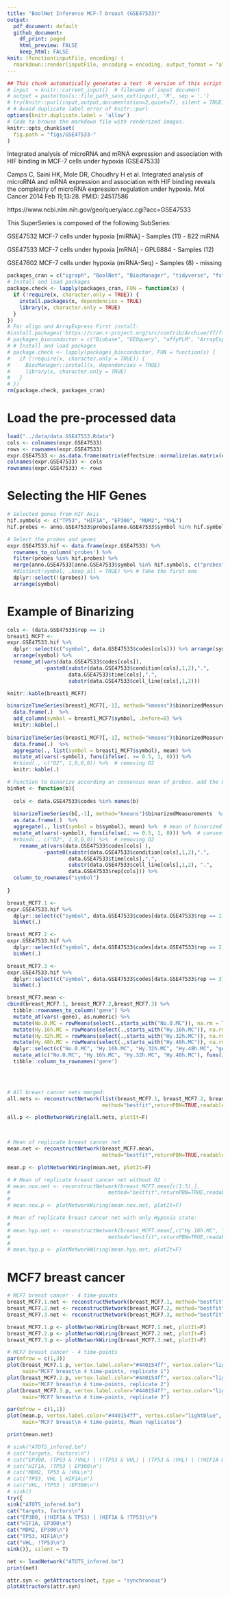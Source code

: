 ```yaml
---
title: "BoolNet Inference MCF-7 breast (GSE47533)"
output:
  pdf_document: default
  github_document: 
    df_print: paged
    html_preview: FALSE
    keep_html: FALSE
knit: (function(inputFile, encoding) {
  rmarkdown::render(inputFile, encoding = encoding, output_format = "all") })    
---
```


```r
## This chunk automatically generates a text .R version of this script when running within knitr.
# input  = knitr::current_input()  # filename of input document
# output = paste(tools::file_path_sans_ext(input), 'R', sep = '.')
# try(knitr::purl(input,output,documentation=2,quiet=T), silent = TRUE)
# # Avoid duplicate label error of knitr::purl
options(knitr.duplicate.label = 'allow')
# Code to browse the markdown file with renderized images.
knitr::opts_chunk$set(
  fig.path = "figs/GSE47533-"
)
```

Integrated analysis of microRNA and mRNA expression and association with HIF binding in MCF-7 cells under hypoxia (GSE47533)

Camps C, Saini HK, Mole DR, Choudhry H et al. Integrated analysis of microRNA and mRNA expression and association with HIF binding reveals the complexity of microRNA expression regulation under hypoxia. Mol Cancer 2014 Feb 11;13:28. PMID: 24517586

https://www.ncbi.nlm.nih.gov/geo/query/acc.cgi?acc=GSE47533

This SuperSeries is composed of the following SubSeries:

GSE47532 	MCF-7 cells under hypoxia [miRNA] - Samples (11) - 822 miRNA

GSE47533 	MCF-7 cells under hypoxia [mRNA] - GPL6884 - Samples (12)

GSE47602 	MCF-7 cells under hypoxia (miRNA-Seq) - Samples (8) - missing


```r
packages_cran = c("igraph", "BoolNet", "BiocManager", "tidyverse", "fs", "ff", "effectsize")
# Install and load packages
package.check <- lapply(packages_cran, FUN = function(x) {
  if (!require(x, character.only = TRUE)) {
    install.packages(x, dependencies = TRUE)
    library(x, character.only = TRUE)
  }
})
# For oligo and ArrayExpress First install:
#install.packages('https://cran.r-project.org/src/contrib/Archive/ff/ff_2.2-14.tar.gz',repos=NULL)
# packages_bioconductor = c("Biobase", "GEOquery", "affyPLM", "ArrayExpress", "illuminaHumanv3.db")
# # Install and load packages
# package.check <- lapply(packages_bioconductor, FUN = function(x) {
#   if (!require(x, character.only = TRUE)) {
#     BiocManager::install(x, dependencies = TRUE)
#     library(x, character.only = TRUE)
#   }
# })
rm(package.check, packages_cran)
```

<!-- ```{r} -->

<!-- download_dir <- fs::path(".data_tmp") -->
<!-- if (!dir_exists(download_dir)) { dir_create(download_dir) } -->

<!-- if (!dir_exists(".data_tmp/GSE47533_series_matrix.txt.gz")) { -->
<!--   GSE47533 <-getGEO("GSE47533", destdir = download_dir, GSEMatrix = T) -->
<!--   } else{ -->
<!--   GSE47533 <-getGEO(filename=".data_tmp/GSE47533_series_matrix.txt.gz") -->
<!-- } -->

<!-- # Normalisation: the data is already normalised -->
<!-- expr.GSE47533 <- as.matrix(exprs(normalize.ExpressionSet.quantiles(GSE47533[[1]]))) -->
<!-- prob.GSE47533 <- unique(rownames(expr.GSE47533)) -->
<!-- data.GSE47533 <- pData(GSE47533[[1]]) -->

<!-- data.GSE47533 <- data.frame( -->
<!--                   codes = as.character(data.GSE47533$geo_accession), -->
<!--                   cell_line = "MCF7", -->
<!--                   time = data.GSE47533$`time of exposure:ch1`, -->
<!--                   condition = substr(as.character(data.GSE47533$description), 1, 4), -->
<!--                   rep = data.GSE47533$description.1) -->

<!-- data.GSE47533 <- data.GSE47533 %>% -->
<!--   mutate(rep = recode(rep, "replicate 1" = 1, -->
<!--                            "replicate 2" = 2, -->
<!--                            "replicate 3" = 3)) %>% -->
<!--   mutate_at(vars(time), as.character)  %>% -->
<!--   mutate(time = ifelse(condition == "Norm", 0, time)) -->

<!-- # Convert the probes to Symbol names -->
<!-- # The below function call will return a datafram with probe_id, gene symbol -->
<!-- # and ŕefgene_id for your data -->
<!-- anno.GSE47533 <- AnnotationDbi::select(illuminaHumanv3.db, -->
<!--        keys = prob.GSE47533, -->
<!--        columns=c("ENSEMBL", "SYMBOL", "GENENAME"), -->
<!--        keytype="PROBEID") -->

<!-- colnames(anno.GSE47533) <- c("probes", "ensgene", "symbol", "description") -->

<!-- rm(download_dir, GSE47533,  prob.GSE47533) -->

<!-- save.image("../data/data.GSE47533.Rdata") -->
<!-- ``` -->


# Load the pre-processed data

```r
load("../data/data.GSE47533.Rdata")
cols <- colnames(expr.GSE47533)
rows <- rownames(expr.GSE47533)
expr.GSE47533 <- as.data.frame(matrix(effectsize::normalize(as.matrix(expr.GSE47533)), ncol = length(cols), nrow = length(rows) ))
colnames(expr.GSE47533) <- cols
rownames(expr.GSE47533) <- rows 
```

# Selecting the HIF Genes 
    
```r
# Selected genes from HIF Axis
hif.symbols <- c("TP53", "HIF1A", "EP300", "MDM2", "VHL")
hif.probes <- anno.GSE47533$probes[anno.GSE47533$symbol %in% hif.symbols]

# Select the probes and genes
expr.GSE47533.hif <- data.frame(expr.GSE47533) %>% 
  rownames_to_column('probes') %>% 
  filter(probes %in% hif.probes) %>% 
  merge(anno.GSE47533[anno.GSE47533$symbol %in% hif.symbols, c("probes","symbol")], by = "probes") %>% 
  #distinct(symbol, .keep_all = TRUE) %>% # Take the first one
  dplyr::select(!(probes)) %>% 
  arrange(symbol)
```

# Example of Binarizing

```r
cols <- (data.GSE47533$rep == 1)
breast1_MCF7 <- 
expr.GSE47533.hif %>% 
  dplyr::select(c("symbol", data.GSE47533$codes[cols])) %>% arrange(symbol) %>% 
  arrange(symbol) %>% 
  rename_at(vars(data.GSE47533$codes[cols]),
            ~paste0(substr(data.GSE47533$condition[cols],1,2),".",
                    data.GSE47533$time[cols],".",
                    substr(data.GSE47533$cell_line[cols],1,2)))

knitr::kable(breast1_MCF7)

binarizeTimeSeries(breast1_MCF7[,-1], method="kmeans")$binarizedMeasurements  %>% 
  data.frame(.)  %>% 
  add_column(symbol = breast1_MCF7$symbol, .before=0) %>% 
  knitr::kable(.)
  
binarizeTimeSeries(breast1_MCF7[,-1], method="kmeans")$binarizedMeasurements  %>% 
  data.frame(.)  %>% 
  aggregate(., list(symbol = breast1_MCF7$symbol), mean) %>% 
  mutate_at(vars(-symbol), funs(ifelse(. >= 0.5, 1, 0))) %>% 
  #rbind(., c("O2", 1,0,0,0)) %>%  # removing O2
  knitr::kable(.)
```

```r
# Function to binarize according an consensus mean of probes, add the O2 state and rename columns 
binNet <- function(b){
  
  cols <- data.GSE47533$codes %in% names(b)
  
  binarizeTimeSeries(b[,-1], method="kmeans")$binarizedMeasurements  %>% 
  as.data.frame(.)  %>% 
  aggregate(., list(symbol = b$symbol), mean) %>%  # mean of binarized probes
  mutate_at(vars(-symbol), funs(ifelse(. >= 0.5, 1, 0))) %>%  # consensus with a bies to 1 (>= 0.5)
  #rbind(., c("O2", 1,0,0,0)) %>%  # removing O2
    rename_at(vars(data.GSE47533$codes[cols] ),
            ~paste0(substr(data.GSE47533$condition[cols],1,2),".",
                    data.GSE47533$time[cols],".",
                    substr(data.GSE47533$cell_line[cols],1,2), ".",
                    data.GSE47533$rep[cols])) %>% 
  column_to_rownames("symbol")
  
}

breast_MCF7.1 <- 
expr.GSE47533.hif %>% 
  dplyr::select(c("symbol", data.GSE47533$codes[data.GSE47533$rep == 1]))  %>% 
  binNet(.) 

breast_MCF7.2 <- 
expr.GSE47533.hif %>% 
  dplyr::select(c("symbol", data.GSE47533$codes[data.GSE47533$rep == 2]))  %>% 
  binNet(.) 

breast_MCF7.3 <- 
expr.GSE47533.hif %>% 
  dplyr::select(c("symbol", data.GSE47533$codes[data.GSE47533$rep == 3]))  %>% 
  binNet(.) 

breast_MCF7.mean <- 
cbind(breast_MCF7.1, breast_MCF7.2,breast_MCF7.3) %>%
  tibble::rownames_to_column('gene') %>%
  mutate_at(vars(-gene), as.numeric) %>% 
  mutate(No.0.MC = rowMeans(select(.,starts_with("No.0.MC")), na.rm = TRUE)) %>% 
  mutate(Hy.16h.MC = rowMeans(select(.,starts_with("Hy.16h.MC")), na.rm = TRUE)) %>% 
  mutate(Hy.32h.MC = rowMeans(select(.,starts_with("Hy.32h.MC")), na.rm = TRUE)) %>% 
  mutate(Hy.48h.MC = rowMeans(select(.,starts_with("Hy.48h.MC")), na.rm = TRUE)) %>%
  dplyr::select(c("No.0.MC", "Hy.16h.MC", "Hy.32h.MC", "Hy.48h.MC", "gene")) %>%
  mutate_at(c("No.0.MC", "Hy.16h.MC", "Hy.32h.MC", "Hy.48h.MC"), funs(ifelse(. >= 0.5, 1, 0)))  %>%  # consensus with a bies to 1 (>= 0.5)  
  tibble::column_to_rownames('gene')



  
# All breast cancer nets merged:
all.nets <- reconstructNetwork(list(breast_MCF7.1, breast_MCF7.2, breast_MCF7.3),
                               method="bestfit",returnPBN=TRUE,readableFunctions=TRUE)

all.p <- plotNetworkWiring(all.nets, plotIt=F)


  
# Mean of replicate breast cancer net :
mean.net <- reconstructNetwork(breast_MCF7.mean,
                               method="bestfit",returnPBN=TRUE,readableFunctions=TRUE)

mean.p <- plotNetworkWiring(mean.net, plotIt=F)

# # Mean of replicate breast cancer net without O2 :
# mean.nox.net <- reconstructNetwork(breast_MCF7.mean[c(1:5),],
#                                method="bestfit",returnPBN=TRUE,readableFunctions=TRUE)
# 
# mean.nox.p <- plotNetworkWiring(mean.nox.net, plotIt=F)

# Mean of replicate breast cancer net with only Hypoxia state:
# 
# mean.hyp.net <- reconstructNetwork(breast_MCF7.mean[,c("Hy.16h.MC", "Hy.32h.MC", "Hy.48h.MC")],
#                                method="bestfit",returnPBN=TRUE,readableFunctions=TRUE)
# 
# mean.hyp.p <- plotNetworkWiring(mean.hyp.net, plotIt=F)

```


# MCF7 breast cancer

```r
# MCF7 breast cancer - 4 time-points
breast_MCF7.1.net <- reconstructNetwork(breast_MCF7.1, method="bestfit",returnPBN=TRUE,readableFunctions=TRUE)
breast_MCF7.2.net <- reconstructNetwork(breast_MCF7.2, method="bestfit",returnPBN=TRUE,readableFunctions=TRUE)
breast_MCF7.3.net <- reconstructNetwork(breast_MCF7.3, method="bestfit",returnPBN=TRUE,readableFunctions=TRUE)

breast_MCF7.1.p <- plotNetworkWiring(breast_MCF7.1.net, plotIt=F)
breast_MCF7.2.p <- plotNetworkWiring(breast_MCF7.2.net, plotIt=F)
breast_MCF7.3.p <- plotNetworkWiring(breast_MCF7.3.net, plotIt=F)
```

<!-- ```{r} -->
<!-- # MCF7 breast - 4 steps, replicate 1 -->
<!-- print(breast_MCF7.1.net) -->

<!-- # MCF7 breast - 4 steps, replicate 2 -->
<!-- print(breast_MCF7.2.net) -->

<!-- # MCF7 breast - 4 steps, replicate 3 -->
<!-- print(breast_MCF7.3.net) -->

<!-- # MCF7 breast - 4 steps, all replicates -->
<!-- print(all.nets) -->

<!-- # MCF7 breast - 4 steps, all replicates -->
<!-- print(mean.net) -->
<!-- ``` -->

<!-- ```{r} -->
<!-- par(mfrow = c(1,1)) -->
<!-- plot(all.p, vertex.label.color="#440154ff", vertex.color="lightblue", vertex.frame.color="white", layout=layout_in_circle, edge.curved=.3, -->
<!--      main="MCF7 breast\n 4 time-points, all replicates") -->
<!-- ``` -->


<!-- ```{r} -->
<!-- par(mfrow = c(1,1)) -->
<!-- plot(mean.hyp.p, vertex.label.color="#440154ff", vertex.color="lightblue", vertex.frame.color="white", layout=layout_in_circle,# edge.curved=.3, -->
<!--      main="MCF7 breast\n 3 time-points, without Normoxia time-point") -->
<!-- ``` -->


```r
# MCF7 breast cancer - 4 time-points 
par(mfrow = c(1,3))
plot(breast_MCF7.1.p, vertex.label.color="#440154ff", vertex.color="lightblue", vertex.frame.color="white", layout=layout_in_circle, edge.curved=.3,
     main="MCF7 breast\n 4 time-points, replicate 1")
plot(breast_MCF7.2.p, vertex.label.color="#440154ff", vertex.color="lightblue", vertex.frame.color="white", layout=layout_in_circle, edge.curved=.3,
     main="MCF7 breast\n 4 time-points, replicate 2")
plot(breast_MCF7.3.p, vertex.label.color="#440154ff", vertex.color="lightblue", vertex.frame.color="white", layout=layout_in_circle, edge.curved=.3,
     main="MCF7 breast\n 4 time-points, replicate 3")
```


```r
par(mfrow = c(1,1))
plot(mean.p, vertex.label.color="#440154ff", vertex.color="lightblue", vertex.frame.color="white", layout=layout_in_circle, edge.curved=.3,
     main="MCF7 breast\n 4 time-points, Mean replicates")
```

```r
print(mean.net)
```

<!-- ```{r} -->
<!-- par(mfrow = c(1,1)) -->
<!-- plot(mean.nox.p, vertex.label.color="#440154ff", vertex.color="lightblue", vertex.frame.color="white", layout=layout_in_circle, edge.curved=.3, -->
<!--      main="MCF7 breast\n 4 time-points, without O2") -->
<!-- ``` -->


```r

# sink("ATOTS_infered.bn")
# cat("targets, factors\n")
# cat("EP300, (TP53 & !VHL) | (!TP53 & VHL) | (TP53 & !VHL) | (!HIF1A & TP53) |  (!HIF1A & TP53) | (HIF1A & !TP53) | (!EP300 & !VHL) | (!EP300 & !VHL) | (EP300 & VHL) | (!EP300 & !HIF1A) | (EP300 & HIF1A)\n")
# cat("HIF1A, !TP53 | EP300\n")
# cat("MDM2, TP53 & !VHL\n")
# cat("TP53, VHL | HIF1A\n")
# cat("VHL, !TP53 | !EP300\n")
# sink()
try({
sink("ATOTS_infered.bn")
cat("targets, factors\n")
cat("EP300, (!HIF1A & TP53) | (HIF1A & !TP53)\n")
cat("HIF1A, EP300\n")
cat("MDM2, EP300\n")
cat("TP53, HIF1A\n")
cat("VHL, !TP53\n")
sink()}, silent = T)
```

```r
net <- loadNetwork("ATOTS_infered.bn")
print(net)
```


```r

attr.syn <- getAttractors(net, type = "synchronous")
plotAttractors(attr.syn)
```
